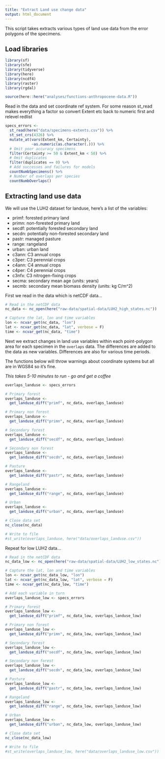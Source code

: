 ```yaml
---
title: "Extract Land use change data"
output: html_document
---
```

  
This script takes extracts various types of land use data from the error polygons of the specimens.

## Load libraries
```r
library(sf)
library(sfe)
library(tidyverse)
library(here)
library(ncdf4)
library(raster) 
library(rgdal)

source(here::here("analyses/functions-anthropocene-data.R"))
```

Read in the data and set coordinate ref system. For some reason st_read makes everything a factor so convert Extent etc back to numeric first and relevel redlist
```r
specs_errors <- 
  st_read(here("data/specimens-extents.csv")) %>%  
  st_set_crs(4326) %>%
  mutate_at(vars(Extent_km, Certainty), 
            ~as.numeric(as.character(.))) %>%
  # Omit poor accuracy specimens
  filter(Certainty >= 50 & Extent_km < 50) %>%
  # Omit duplicates 
  filter(duplicates == 0) %>%
  # Add successes and failures for models
  countNumbSpecimens() %>%
  # Number of overlaps per species
  countNumbOverlaps()
```

## Extracting land use data

We will use the LUH2 dataset for landuse, here's a list of the variables:

* primf: forested primary land
* primn: non-forested primary land
* secdf: potentially forested secondary land
* secdn: potentially non-forested secondary land
* pastr: managed pasture
* range: rangeland
* urban: urban land
* c3ann: C3 annual crops
* c3per: C3 perennial crops
* c4ann: C4 annual crops
* c4per: C4 perennial crops
* c3nfx: C3 nitrogen-fixing crops
* secma: secondary mean age (units: years)
* secmb: secondary mean biomass density (units: kg C/m^2)

First we read in the data which is netCDF data...

```r
# Read in the netCDF data
nc_data <- nc_open(here("raw-data/spatial-data/LUH2_high_states.nc"))

# Capture the lat, lon and time variables
lon <- ncvar_get(nc_data, "lon")
lat <- ncvar_get(nc_data, "lat", verbose = F)
time <- ncvar_get(nc_data, "time")
```

Next we extract changes in land use variables within each point-polygon area for each specimen in the `overlaps` data. The differences are added to the data as new variables. Differences are also for various time periods.

The functions below will throw warnings about coordinate systems but all are in WGS84 so it's fine.

*This takes 5-10 minutes to run - go and get a coffee*

```r
overlaps_landuse <- specs_errors

# Primary forest
overlaps_landuse <- 
  get_landuse_diff("primf", nc_data, overlaps_landuse) 

# Primary non forest
overlaps_landuse <- 
  get_landuse_diff("primn", nc_data, overlaps_landuse) 

# Secondary forest
overlaps_landuse <- 
  get_landuse_diff("secdf", nc_data, overlaps_landuse) 

# Secondary non forest
overlaps_landuse <- 
  get_landuse_diff("secdn", nc_data, overlaps_landuse) 

# Pasture
overlaps_landuse <- 
  get_landuse_diff("pastr", nc_data, overlaps_landuse) 

# Rangeland
overlaps_landuse <- 
  get_landuse_diff("range", nc_data, overlaps_landuse) 

# Urban
overlaps_landuse <- 
  get_landuse_diff("urban", nc_data, overlaps_landuse) 

# Close data set 
nc_close(nc_data)

# Write to file
#st_write(overlaps_landuse, here("data/overlaps_landuse.csv"))
```

Repeat for low LUH2 data...

```r
# Read in the netCDF data
nc_data_low <- nc_open(here("raw-data/spatial-data/LUH2_low_states.nc"))

# Capture the lat, lon and time variables
lon <- ncvar_get(nc_data_low, "lon")
lat <- ncvar_get(nc_data_low, "lat", verbose = F)
time <- ncvar_get(nc_data_low, "time")

# Add each variable in turn
overlaps_landuse_low <- specs_errors

# Primary forest
overlaps_landuse_low <- 
  get_landuse_diff("primf", nc_data_low, overlaps_landuse_low) 

# Primary non forest
overlaps_landuse_low <- 
  get_landuse_diff("primn", nc_data_low, overlaps_landuse_low) 

# Secondary forest
overlaps_landuse_low <- 
  get_landuse_diff("secdf", nc_data_low, overlaps_landuse_low) 

# Secondary non forest
overlaps_landuse_low <- 
  get_landuse_diff("secdn", nc_data_low, overlaps_landuse_low) 

# Pasture
overlaps_landuse_low <- 
  get_landuse_diff("pastr", nc_data_low, overlaps_landuse_low) 

# Rangeland
overlaps_landuse_low <- 
  get_landuse_diff("range", nc_data_low, overlaps_landuse_low) 

# Urban
overlaps_landuse_low <- 
  get_landuse_diff("urban", nc_data_low, overlaps_landuse_low) 

# Close data set 
nc_close(nc_data_low)

# Write to file
#st_write(overlaps_landuse_low, here("data/overlaps_landuse_low.csv"))
```
